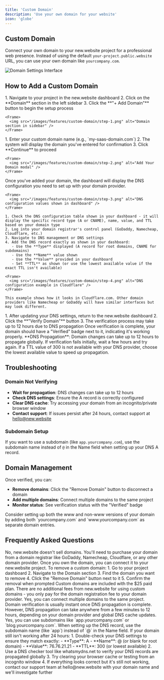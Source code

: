 ```yaml
---
title: 'Custom Domain'
description: 'Use your own domain for your website'
icon: 'globe'
---
```


## Custom Domain

Connect your own domain to your new.website project for a professional web presence. Instead of using the default `your-project.public.website` URL, you can use your own domain like `yourcompany.com`.

<Frame>
  <img src="/images/features/custom-domain/dashboard.png" alt="Domain Settings Interface" />
</Frame>

## How to Add a Custom Domain

<Steps>
  <Step title="Access Domain Settings">
    1. Navigate to your project in the new.website dashboard
    2. Click on the **Domain** section in the left sidebar
    3. Click the **"+ Add Domain"** button to begin the setup process
    
    <Frame>
      <img src="/images/features/custom-domain/step-1.png" alt="Domain section in sidebar" />
    </Frame>
  </Step>
  
  <Step title="Enter Your Domain">
    1. Enter your custom domain name (e.g., `my-saas-domain.com`)
    2. The system will display the domain you've entered for confirmation
    3. Click **Continue** to proceed
    
    <Frame>
      <img src="/images/features/custom-domain/step-2.png" alt="Add Your Domain modal" />
    </Frame>
  </Step>
  
  <Step title="Configure DNS Settings">
    Once you've added your domain, the dashboard will display the DNS configuration you need to set up with your domain provider.

    <Frame>
      <img src="/images/features/custom-domain/step-3.png" alt="DNS configuration values shown in dashboard" />
    </Frame>

    1. Check the DNS configuration table shown in your dashboard - it will display the specific record type (A or CNAME), name, value, and TTL based on your domain type
    2. Log into your domain registrar's control panel (GoDaddy, Namecheap, Cloudflare, etc.)
    3. Navigate to DNS management or DNS settings
    4. Add the DNS record exactly as shown in your dashboard:
       - Use the **Type** displayed (A record for root domains, CNAME for subdomains)
       - Use the **Name** value shown
       - Use the **Value** provided in your dashboard
       - Set **TTL** as shown (or use the lowest available value if the exact TTL isn't available)
    
    <Frame>
      <img src="/images/features/custom-domain/step-4.png" alt="DNS configuration example in Cloudflare" />
    </Frame>
    
    This example shows how it looks in Cloudflare.com. Other domain providers like Namecheap or GoDaddy will have similar interfaces but may look different.
  </Step>
  
  <Step title="Verify Your Domain">
    1. After updating your DNS settings, return to the new.website dashboard
    2. Click the **"Verify Domain"** button
    3. The verification process may take up to 12 hours due to DNS propagation
  </Step>
  
  <Step title="Finished">
    Once verification is complete, your domain should have a "Verified" badge next to it, indicating it's working properly.
  </Step>
</Steps>

<Note>
  **DNS Propagation**: Domain changes can take up to 12 hours to propagate globally. If verification fails initially, wait a few hours and try again.
</Note>

<Warning>
  If a TTL value of 300 is not available with your DNS provider, choose the lowest available value to speed up propagation.
</Warning>

## Troubleshooting

### Domain Not Verifying

- **Wait for propagation**: DNS changes can take up to 12 hours
- **Check DNS settings**: Ensure the A record is correctly configured
- **Clear DNS cache**: Try accessing your domain from an incognito/private browser window
- **Contact support**: If issues persist after 24 hours, contact support at hello@new.website

### Subdomain Setup

If you want to use a subdomain (like `app.yourcompany.com`), use the subdomain name instead of `@` in the Name field when setting up your DNS A record.

## Domain Management

Once verified, you can:
- **Remove domains**: Click the "Remove Domain" button to disconnect a domain
- **Add multiple domains**: Connect multiple domains to the same project
- **Monitor status**: See verification status with the "Verified" badge

<Tip>
  Consider setting up both the www and non-www versions of your domain by adding both `yourcompany.com` and `www.yourcompany.com` as separate domain entries.
</Tip>

## Frequently Asked Questions

<AccordionGroup>
  <Accordion title="Can I purchase a domain through new.website?">
    No, new.website doesn't sell domains. You'll need to purchase your domain from a domain registrar like GoDaddy, Namecheap, Cloudflare, or any other domain provider. Once you own the domain, you can connect it to your new.website project.
  </Accordion>

  <Accordion title="How do I remove a custom domain?">
    To remove a custom domain:
    1. Go to your project dashboard
    2. Navigate to the Domain section
    3. Find the domain you want to remove
    4. Click the "Remove Domain" button next to it
    5. Confirm the removal when prompted
  </Accordion>

  <Accordion title="Which plan supports custom domains?">
    Custom domains are included with the $25 paid plan. There are no additional fees from new.website for using custom domains - you only pay for the domain registration fee to your domain provider.
  </Accordion>

  <Accordion title="Can I use multiple custom domains for one project?">
    Yes, you can connect multiple domains to the same project. 
  </Accordion>

  <Accordion title="How long does domain verification take?">
    Domain verification is usually instant once DNS propagation is complete. However, DNS propagation can take anywhere from a few minutes to 12 hours, depending on your domain provider and global DNS cache updates.
  </Accordion>

  <Accordion title="Can I use a subdomain instead of a root domain?">
    Yes, you can use subdomains like `app.yourcompany.com` or `blog.yourcompany.com`. When setting up the DNS record, use the subdomain name (like `app`) instead of `@` in the Name field.
  </Accordion>

  <Accordion title="My domain isn't working even after 24 hours. What should I do?">
    If your domain still isn't working after 24 hours:
    1. Double-check your DNS settings to ensure they match exactly:
       - **Type**: A
       - **Name**: @ (or blank for root domain)
       - **Value**: 76.76.21.21
       - **TTL**: 300 (or lowest available)
    2. Use a DNS checker tool like whatsmydns.net to verify your DNS records are propagated globally
    3. Try clearing your browser cache or testing from an incognito window
    4. If everything looks correct but it's still not working, contact our support team at hello@new.website with your domain name and we'll investigate further
  </Accordion>
</AccordionGroup>